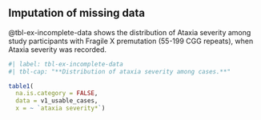 ## Imputation of missing data {.appendix}

@tbl-ex-incomplete-data shows the distribution of Ataxia severity among
study participants with Fragile X premutation (55-199 CGG repeats),
when Ataxia severity was recorded.

```r
#| label: tbl-ex-incomplete-data
#| tbl-cap: "**Distribution of ataxia severity among cases.**"

table1(
  na.is.category = FALSE,
  data = v1_usable_cases,
  x = ~ `ataxia severity*`)
```
